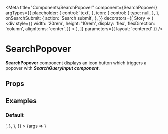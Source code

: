 

<Meta
  title="Components/SearchPopover"
  component={SearchPopover}
  argTypes={{
    placeholder: {
      control: 'text',
    },
    icon: {
      control: {
        type: null,
      },
    },
    onSearchSubmit: {
      action: 'Search submit',
    },
  }}
  decorators={[
    Story => (
      <div
        style={{
          width: '20rem',
          height: '10rem',
          display: 'flex',
          flexDirection: 'column',
          alignItems: 'center',
        }}
      >
        <Story />
      </div>
    ),
  ]}
  parameters={{ layout: 'centered' }}
/>

# SearchPopover

**SearchPopover** component displays an icon button which triggers a popover with <LinkTo kind="components-searchqueryinput--default-story">**_SearchQueryInput component_**</LinkTo>.

## Props

<ArgsTable of={SearchPopover} />

## Examples

### Default

<Preview>
  <Story
    name="Default"
    parameters={{
      docs: {
        source: {
          code: '<SearchPopover />',
        },
      },
    }}
  >
    {args => <SearchPopover {...args} icon={undefined} />}
  </Story>
</Preview>
